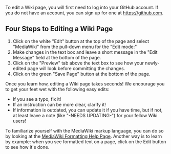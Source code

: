 To edit a Wiki page, you will first need to log into your GitHub account. If you do not have an account, you can sign up for one at https://github.com.

== Four Steps to Editing a Wiki Page == 
# Click on the white "Edit" button at the top of the page and select "MediaWiki" from the pull-down menu for the "Edit mode:"
# Make changes in the text box and leave a short message in the "Edit Message" field at the bottom of the page. 
# Click on the "Preview" tab above the text box to see how your newly-edited page will look before committing the changes. 
# Click on the green "Save Page" button at the bottom of the page.
Once you learn how, editing a Wiki page takes seconds! We encourage you to get your feet wet with the following easy edits:
* If you see a typo, fix it!
* If an instruction can be more clear, clarify it!
* If information is outdated, you can update it if you have time, but if not, at least leave a note (like "-NEEDS UPDATING-") for your fellow Wiki users!

To familiarize yourself with the MediaWiki markup language, you can do so by looking at the [http://www.mediawiki.org/wiki/Help:Formatting MediaWiki Formatting Help Page]. Another way is to learn by example: when you see formatted text on a page, click on the Edit button to see how it's done.